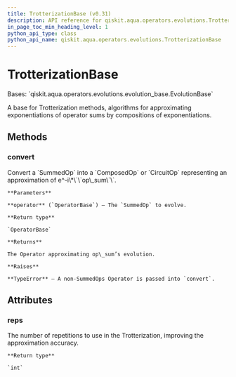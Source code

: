 ```yaml
---
title: TrotterizationBase (v0.31)
description: API reference for qiskit.aqua.operators.evolutions.TrotterizationBase in qiskit v0.31
in_page_toc_min_heading_level: 1
python_api_type: class
python_api_name: qiskit.aqua.operators.evolutions.TrotterizationBase
---
```


# TrotterizationBase

<Class id="qiskit.aqua.operators.evolutions.TrotterizationBase" isDedicatedPage={true} github="https://github.com/qiskit-community/qiskit-aqua/tree/stable/0.9/qiskit/aqua/operators/evolutions/trotterizations/trotterization_base.py" signature="TrotterizationBase(reps=1)" modifiers="class">
  Bases: `qiskit.aqua.operators.evolutions.evolution_base.EvolutionBase`

  A base for Trotterization methods, algorithms for approximating exponentiations of operator sums by compositions of exponentiations.

  ## Methods

  <span id="qiskit-aqua-operators-evolutions-trotterizationbase-convert" />

  ### convert

  <Function id="qiskit.aqua.operators.evolutions.TrotterizationBase.convert" signature="TrotterizationBase.convert(operator)" modifiers="abstract">
    Convert a `SummedOp` into a `ComposedOp` or `CircuitOp` representing an approximation of e^-i\*\`\`op\_sum\`\`.

    **Parameters**

    **operator** (`OperatorBase`) – The `SummedOp` to evolve.

    **Return type**

    `OperatorBase`

    **Returns**

    The Operator approximating op\_sum’s evolution.

    **Raises**

    **TypeError** – A non-SummedOps Operator is passed into `convert`.
  </Function>

  ## Attributes

  ### reps

  <Attribute id="qiskit.aqua.operators.evolutions.TrotterizationBase.reps">
    The number of repetitions to use in the Trotterization, improving the approximation accuracy.

    **Return type**

    `int`
  </Attribute>
</Class>

